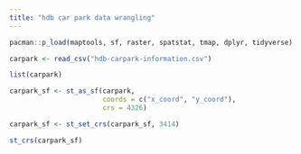 ```yaml
---
title: "hdb car park data wrangling"
---
```


```r
pacman::p_load(maptools, sf, raster, spatstat, tmap, dplyr, tidyverse)
```

```r
carpark <- read_csv("hdb-carpark-information.csv")
```

```r
list(carpark)
```

```r
carpark_sf <- st_as_sf(carpark,
                       coords = c("x_coord", "y_coord"),
                       crs = 4326)
```

```r
carpark_sf <- st_set_crs(carpark_sf, 3414)
```

```r
st_crs(carpark_sf)
```
